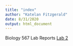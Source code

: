 ```yaml
---
title: "index"
author: "Katelan Fitzgerald"
date: 8/31/2020
output: html_document
---
```



Biology 567 Lab Reports
[Lab 2](Lab2.html)





